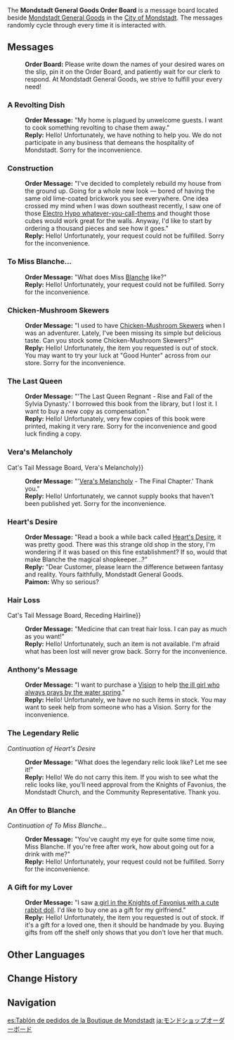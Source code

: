 {{Location Infobox
|image        = Sign Mondstadt General Goods Order Board.png
|type         = Point of Interest
|type2        = Bulletin Board
|region       = Mondstadt
|area         = Starfell Valley
|subarea      = City of Mondstadt
}}
{{Description|Please write down the names of your desired wares on the slip, pin it on the Order Board, and patiently wait for our clerk to respond. At Mondstadt General Goods, we strive to fulfill your every need!}}

The '''Mondstadt General Goods Order Board''' is a message board located beside [[Mondstadt General Goods]] in the [[City of Mondstadt]]. The messages randomly cycle through every time it is interacted with.

==Messages==
{{Dialogue start}}
:'''Order Board:''' Please write down the names of your desired wares on the slip, pin it on the Order Board, and patiently wait for our clerk to respond. At Mondstadt General Goods, we strive to fulfill your every need!

===A Revolting Dish===
:'''Order Message:''' "My home is plagued by unwelcome guests. I want to cook something revolting to chase them away."
:'''Reply:''' Hello! Unfortunately, we have nothing to help you. We do not participate in any business that demeans the hospitality of Mondstadt. Sorry for the inconvenience.

===Construction===
:'''Order Message:''' "I've decided to completely rebuild my house from the ground up. Going for a whole new look &mdash; bored of having the same old lime-coated brickwork you see everywhere. One idea crossed my mind when I was down southeast recently, I saw one of those [[Electro Hypostasis|Electro Hypo whatever-you-call-thems]] and thought those cubes would work great for the walls. Anyway, I'd like to start by ordering a thousand pieces and see how it goes."
:'''Reply:''' Hello! Unfortunately, your request could not be fulfilled. Sorry for the inconvenience.

===To Miss Blanche...===
:'''Order Message:''' "What does Miss [[Blanche]] like?"
:'''Reply:''' Hello! Unfortunately, your request could not be fulfilled. Sorry for the inconvenience.

===Chicken-Mushroom Skewers===
:'''Order Message:''' "I used to have [[Chicken-Mushroom Skewer]]s when I was an adventurer. Lately, I've been missing its simple but delicious taste. Can you stock some Chicken-Mushroom Skewers?"
:'''Reply:''' Hello! Unfortunately, the item you requested is out of stock. You may want to try your luck at "Good Hunter" across from our store. Sorry for the inconvenience.

===The Last Queen===
:'''Order Message:''' "'The Last Queen Regnant - Rise and Fall of the Sylvia Dynasty.' I borrowed this book from the library, but I lost it. I want to buy a new copy as compensation."
:'''Reply:''' Hello! Unfortunately, very few copies of this book were printed, making it very rare. Sorry for the inconvenience and good luck finding a copy.

===Vera's Melancholy===
{{See also|Cat's Tail Message Board#Vera's Melancholy{{!}}Cat's Tail Message Board, Vera's Melancholy}}
:'''Order Message:''' "'[[Vera's Melancholy]] - The Final Chapter.' Thank you."
:'''Reply:''' Hello! Unfortunately, we cannot supply books that haven't been published yet. Sorry for the inconvenience.

===Heart's Desire===
:'''Order Message:''' "Read a book a while back called [[Heart's Desire]], it was pretty good. There was this strange old shop in the story, I'm wondering if it was based on this fine establishment? If so, would that make Blanche the magical shopkeeper...?"
:'''Reply:''' "Dear Customer, please learn the difference between fantasy and reality. Yours faithfully, Mondstadt General Goods.
:'''Paimon:''' Why so serious?

===Hair Loss===
{{See also|Cat's Tail Message Board#Receding Hairline{{!}}Cat's Tail Message Board, Receding Hairline}}
:'''Order Message:''' "Medicine that can treat hair loss. I can pay as much as you want!"
:'''Reply:''' Hello! Unfortunately, such an item is not available. I'm afraid what has been lost will never grow back. Sorry for the inconvenience.

===Anthony's Message===
:'''Order Message:''' "I want to purchase a [[Vision]] to help [[Anna|the ill girl who always prays by the water spring]]."
:'''Reply:''' Hello! Unfortunately, we have no such items in stock. You may want to seek help from someone who has a Vision. Sorry for the inconvenience.

===The Legendary Relic===
''Continuation of Heart's Desire''
:'''Order Message:''' "What does the legendary relic look like? Let me see it!"
:'''Reply:''' Hello! We do not carry this item. If you wish to see what the relic looks like, you'll need approval from the Knights of Favonius, the Mondstadt Church, and the Community Representative. Thank you.

===An Offer to Blanche===
''Continuation of To Miss Blanche...''
:'''Order Message:''' "You've caught my eye for quite some time now, Miss Blanche. If you're free after work, how about going out for a drink with me?"
:'''Reply:''' Hello! Unfortunately, your request could not be fulfilled. Sorry for the inconvenience.

===A Gift for my Lover===
:'''Order Message:''' "I saw [[Amber|a girl in the Knights of Favonius with a cute rabbit doll]]. I'd like to buy one as a gift for my girlfriend."
:'''Reply:''' Hello! Unfortunately, the item you requested is out of stock. If it's a gift for a loved one, then it should be handmade by you. Buying gifts from off the shelf only shows that you don't love her that much.
{{Dialogue end}}

==Other Languages==
{{Other Languages
|en      = Mondstadt General Goods Order Board
|zhs     = 蒙德百货订货板
|zhs_rm  = Méngdé Bǎihuò Dìnghuò Bǎn
|zht     = 蒙德百貨訂貨板
|zht_rm  = Méngdé Bǎihuò Dìnghuò Bǎn
|zh_tl   = Mondstadt General Store Order Board
|ja      = モンドショップオーダーボード
|ja_rm   = Mondo Shoppu Oodaa Boodo
|ja_tl   = Mondstadt Shop Order Board
|ko      = 몬드 잡화점 주문 보드
|ko_rm   = Mondeu Japhwajeom Jumun Bodeu
|ko_tl   = Mondstadt General Store Order Board
|es      = Tablón de pedidos de la Boutique de Mondstadt
|es_tl   = Mondstadt Botique Order Board
|fr      = Panneau de commande - Bazar de Mondstadt
|fr_tl   = Order Board - Mondstadt Bazaar
|ru      = Доска заказов «Мондштадтского Купца»
|ru_tl   = Mondstadt Merchant Order Board
|th      = กระดานคำสั่งซื้อสินค้าทั่วไปของ Mondstadt
|th_rm   = 
|th_tl   = 
|vi      = Bảng Đặt Hàng Bách Hóa Mondstadt
|vi_tl   = 
|de      = Bestellungen für Mondstadts Gemischtwaren
|de_tl   = Orders for Mondstadt General Goods
|id      = Papan Pesanan Barang Toko Mondstadt General Goods
|id_tl   = Mondstadt General Goods Order Board
|pt      = Tabela de Pedidos do Bazar de Mondstadt.
|pt_tl   = 
|tr      = Mondstadt Gıda Pazarı Sipariş Panosu
|tr_tl   = 
|it      = Bacheca degli ordini dell'Emporio di Mondstadt
|it_tl   = Mondstadt's Emporium's Order Board
}}

==Change History==
{{Change History|1.0}}

==Navigation==
{{PoI Navbox|Mondstadt}}

[[es:Tablón de pedidos de la Boutique de Mondstadt]]
[[ja:モンドショップオーダーボード]]